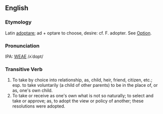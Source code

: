 ==English==
===Etymology===
Latin [[adoptare]]; ad + optare to choose, desire: cf. F. adopter.  See [[Option]].

===Pronunciation===
IPA: [[WEAE]] /ʌˈdɑpt/

===Transitive Verb===
# To take by choice into relationship, as, child, heir, friend, citizen, etc.; esp. to take voluntarily (a child of other parents) to be in the place of, or as, one's own child.
# To take or receive as one's own what is not so naturally; to select and take or approve; as, to adopt the view or policy of another; these resolutions were adopted.